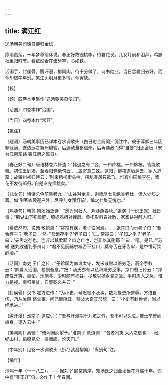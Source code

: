 ```yaml
---
---
---
```

title: 满江红
---



送汤朝美司谏自便归金坛





瘴雨蛮烟，十年梦尊前休说。春正好故园桃李，待君花发。儿女灯前和泪拜，鸡豚社里归时节。看依然舌在齿牙牢，心如铁。

活国手，封侯骨。腾汗漫，排阊阖。待十分做了，诗书勋业。当日念君归去好，而今却恨中年别。笑江头明月更多情，今宵缺。





【校】


〔题〕四卷本甲集作“送汤朝美自便归”。

〔活国〕四卷本作“治国”。

〔当日〕四卷本作“常日”。





【笺注】


〔题语〕汤朝美事历已详本卷水调歌头（白日射金阙阕）笺注中。彼于淳熙三年因罪贬谪，送边远之新州编管，后遇赦量移信州，后再遇赦而得“自便”归还金坛（宋为江南东路 镇江府之属县）。

〔春正好二句〕唐语林卷六补遗：“韩退之有二妾，一曰绛桃，一曰柳枝，皆能歌舞。初使王庭凑，至寿阳驿绝句云……盖寄意二姝。逮归，柳枝逾垣遁去，家人追获；故镇州初归诗云：‘别来杨柳街头树，摆乱春风只欲飞。惟有小园桃李在，留花不发待郎归。’自是专宠绛桃矣。”

〔儿女句〕诗话总龟前集卷九：“山谷对余言，谢师厚七言绝类老杜，但人少知之耳。如‘倒著衣裳迎户外，尽呼儿女拜灯前’，编之杜集无愧也。”

〔鸡豚句〕韩愈 南溪始泛诗：“愿为同社人，鸡豚燕春秋。”张演（一说王驾）社日诗：“鹅湖山下稻粱肥，豚栅鸡栖对掩扉。桑柘影斜春社散，家家扶得醉人归。”

〔看依然句〕说苑 敬慎篇：“常摐有疾，老子往问焉。……张其口而示老子曰：‘吾舌存乎？’老子曰：‘然。’‘吾齿存乎？’老子曰：‘亡。’常摐曰：‘子知之乎？’老子曰：‘夫舌之存也，岂非以其柔耶？齿之亡也，岂非以其刚耶？’曰：‘嘻，是已。’”苏轼 送刘攽通判泰州诗：“君不见阮嗣宗臧否不挂口，莫夸舌在牙齿牢，是中惟可饮醇酒。”

〔活国〕南史 王广之传：“子珍国为南谯太守，发米散财以赈穷乏，高帝手敕云：‘卿爱人活国，甚副吾意。’”按：汤氏亦有以私积赈穷乏事。京口耆旧传云：“邦彦性开爽，善论，乐施与，少时颇有积谷，尽散以拯乡党之急。平时周人之急，惟力是视。南归坐贫，自譬乾义井云。”

〔封侯骨〕汉书 翟方进传：“为小史，号迟顿不及事，数为掾史所詈辱。方进自伤，乃从汝南 蔡父相，问己能所宜，蔡父大奇其形貌，曰：‘小史有封侯骨，当以经术进。’”

〔腾汗漫〕淮南子 道应训：“‘吾与汗漫期于九垓之外，吾不可以久驻。’若士举臂而竦身，遂入云中。”

〔排阊阖〕离骚：“倚阊阖而望予。”淮南子 原道训：“昔者冯夷 大丙之御也……经纪山川，蹈腾昆仑，排阊阖，沦天门。”

〔中年别〕见卷一水调歌头（折尽武昌柳阕）“离别句”注。





【编年】


淳熙十年（一一八三）。——据刘宰 颐棠集序，知汤氏之归金坛当在淳熙十年。词中有“春正好”句，必作于十年春间。
